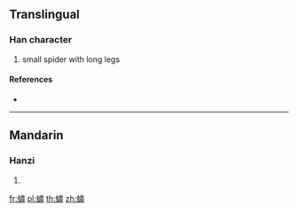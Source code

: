 {{character info/new}}
==Translingual==

===Han character===
{{Han char|rn=142|rad=虫|as=12|sn=18|four=|canj=LILX}}

# small spider with long legs

====References====
* {{Han ref|kx=1098.441|dkj=33631|dj=1562.200|hdz=42899.040|uh=87F0|ud=34800}}

----

==Mandarin==

===Hanzi===
{{cmn-hanzi|pin=[[lí]] ([[li2]]), [[lì]] ([[li4]]), [[luó]] ([[luo2]]), [[luǒ]] ([[luo3]]), [[xiāo]] ([[xiao1]])|wg=li<sup>2</sup>, li<sup>4</sup>, lo<sup>2</sup>, lo<sup>3</sup>, hsiao<sup>1</sup>}}

# {{defn|lang=cmn|sort=虫12}}

[[fr:蟰]]
[[pl:蟰]]
[[th:蟰]]
[[zh:蟰]]